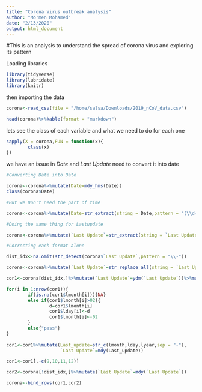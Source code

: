 ```yaml
---
title: "Corona Virus outbreak analysis"
author: "Mo'men Mohamed"
date: "2/13/2020"
output: html_document
---
```


#This is an analysis to understand the spread of corona virus and exploring its pattern 

Loading libraries

```r
library(tidyverse)
library(lubridate)
library(knitr)

```

then importing the data 

```r
corona<-read_csv(file = "/home/salsa/Downloads/2019_nCoV_data.csv")

head(corona)%>%kable(format = "markdown")
```

lets see the class of each variable and what we need to do for each one 

```r
sapply(X = corona,FUN = function(x){
        class(x)
})

```
we have an issue in *Date* and *Last Update*
need to convert it into date 

```r

#Converting Date into Date 

corona<-corona%>%mutate(Date=mdy_hms(Date))
class(corona$Date)

#But we Don't need the part of time 

corona<-corona%>%mutate(Date=str_extract(string = Date,pattern = "(\\d{2})([:punct:])(\\d{2})([:punct:])(\\d{2,})"))%>%mutate(Date=as_date(Date))

#Doing the same thing for Lastupdate 

corona<-corona%>%mutate(`Last Update`=str_extract(string = `Last Update`,pattern = "(\\d{2})([:punct:])(\\d{2})([:punct:])(\\d{2,})"))

#Correcting each format alone 

dist_idx<-na.omit(str_detect(corona$`Last Update`,pattern = "\\-"))

corona<-corona%>%mutate(`Last Update`=str_replace_all(string = `Last Update`,pattern = "\\/",replacement = "\\-"))

cor1<-corona[dist_idx,]%>%mutate(`Last Update`=ydm(`Last Update`))%>%mutate(lyear=year(`Last Update`),lmonth=month(`Last Update`),lday=day(`Last Update`))

for(i in 1:nrow(cor1)){
        if(is.na(cor1$lmonth[i])){NA}
        else if(cor1$lmonth[i]>02){
                d=cor1$lmonth[i]
                cor1$lday[i]<-d
                cor1$lmonth[i]<-02
        }
        else{"pass"}
}
        
cor1<-cor1%>%mutate(Last_update=str_c(lmonth,lday,lyear,sep = "-"),
                    `Last Update`=mdy(Last_update))

cor1<-cor1[,-c(9,10,11,12)]

cor2<-corona[!dist_idx,]%>%mutate(`Last Update`=mdy(`Last Update`))

corona<-bind_rows(cor1,cor2)

```